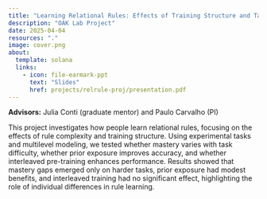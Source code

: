 ```yaml
---
title: "Learning Relational Rules: Effects of Training Structure and Task Difficulty"
description: "OAK Lab Project"
date: 2025-04-04
resources: "."
image: cover.png
about: 
  template: solana
  links:
    - icon: file-earmark-ppt
      text: "Slides"
      href: projects/relrule-proj/presentation.pdf
---
```


**Advisors:** Julia Conti (graduate mentor) and Paulo Carvalho (PI)

This project investigates how people learn relational rules, focusing on the effects of rule complexity and training structure. Using experimental tasks and multilevel modeling, we tested whether mastery varies with task difficulty, whether prior exposure improves accuracy, and whether interleaved pre-training enhances performance. Results showed that mastery gaps emerged only on harder tasks, prior exposure had modest benefits, and interleaved training had no significant effect, highlighting the role of individual differences in rule learning.
